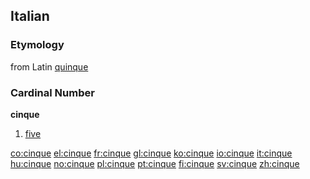 ==Italian==
===Etymology===
from Latin [[quinque]]

===Cardinal Number===
'''cinque'''

# [[five]]

[[co:cinque]]
[[el:cinque]]
[[fr:cinque]]
[[gl:cinque]]
[[ko:cinque]]
[[io:cinque]]
[[it:cinque]]
[[hu:cinque]]
[[no:cinque]]
[[pl:cinque]]
[[pt:cinque]]
[[fi:cinque]]
[[sv:cinque]]
[[zh:cinque]]